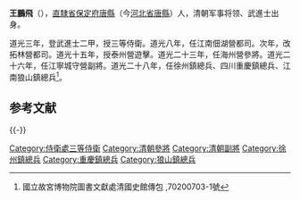 '''王鵬飛'''（{{bd|？||1853年|catIdx=}}），[[直隸省|直隸省]][[保定府|保定府]][[唐縣|唐縣]]（今[[河北省|河北省]][[唐縣|唐縣]]）人，清朝军事将领、武進士出身。

道光三年，登武進士二甲，授三等侍衛。道光八年，任江南佃湖營都司。次年，改拓林營都司。道光十五年，授泰州營遊擊。道光二十三年，任海州營參將。道光二十六年，任江寧城守營副將。道光二十八年，任徐州鎮總兵、四川重慶鎮總兵、江南狼山鎮總兵<ref>國立故宮博物院圖書文獻處清國史館傳包 ,70200703-1號</ref>。

==参考文献==
{{Reflist}}

{{-}}
{{道光三年癸未科武殿試金榜}}
{{清朝人物小作品}}

{{DEFAULTSORT:Wang王}}
[[Category:侍衛處三等侍衛|Category:侍衛處三等侍衛]]
[[Category:清朝參將|Category:清朝參將]]
[[Category:清朝副將|Category:清朝副將]]
[[Category:徐州鎮總兵|Category:徐州鎮總兵]]
[[Category:重慶鎮總兵|Category:重慶鎮總兵]]
[[Category:狼山鎮總兵|Category:狼山鎮總兵]]